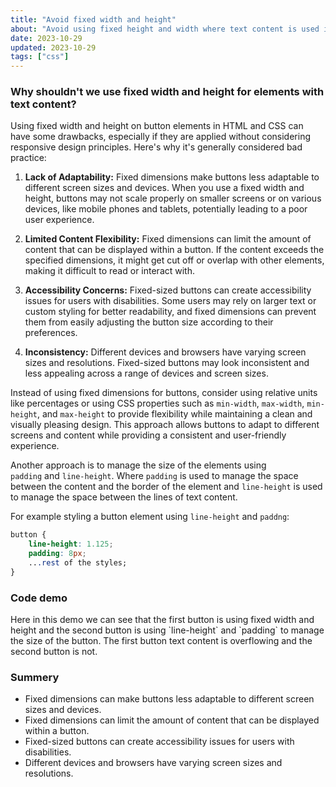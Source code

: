 ```yaml
---
title: "Avoid fixed width and height"
about: "Avoid using fixed height and width where text content is used in CSS"
date: 2023-10-29
updated: 2023-10-29
tags: ["css"]
---
```


### Why shouldn't we use fixed width and height for elements with text content?

Using fixed width and height on button elements in HTML and CSS can have some drawbacks, especially if they are applied without considering responsive design principles. Here's why it's generally considered bad practice:

1. **Lack of Adaptability:** Fixed dimensions make buttons less adaptable to different screen sizes and devices.
   When you use a fixed width and height, buttons may not scale properly on smaller screens or on various devices, like mobile phones and tablets, potentially leading to a poor user experience.

2. **Limited Content Flexibility:** Fixed dimensions can limit the amount of content that can be displayed within a button.
   If the content exceeds the specified dimensions, it might get cut off or overlap with other elements, making it difficult to read or interact with.

3. **Accessibility Concerns:** Fixed-sized buttons can create accessibility issues for users with disabilities.
   Some users may rely on larger text or custom styling for better readability, and fixed dimensions can prevent them from easily adjusting the button size according to their preferences.

4. **Inconsistency:** Different devices and browsers have varying screen sizes and resolutions.
   Fixed-sized buttons may look inconsistent and less appealing across a range of devices and screen sizes.

Instead of using fixed dimensions for buttons, consider using relative units like percentages or using CSS properties such as `min-width`, `max-width`, `min-height`, and `max-height` to provide flexibility while maintaining a clean and visually pleasing design.
This approach allows buttons to adapt to different screens and content while providing a consistent and user-friendly experience.

Another approach is to manage the size of the elements using <br/>
`padding` and `line-height`. Where `padding` is used to manage the space between the content and the border of the element and `line-height` is used to manage the space between the lines of text content.

For example styling a button element using `line-height` and `paddng`:

```css showLineNumbers title="app.css"
button {
	line-height: 1.125;
	padding: 8px;
	...rest of the styles;
}
```

### Code demo

<CodePen name="Fixed" href="https://codepen.io/legionista1994/pen/dyaoVJW" />
Here in this demo we can see that the first button is using fixed width and height
and the second button is using `line-height` and `padding` to manage the size of
the button. The first button text content is overflowing and the second button is
not.

### Summery

- Fixed dimensions can make buttons less adaptable to different screen sizes and devices.
- Fixed dimensions can limit the amount of content that can be displayed within a button.
- Fixed-sized buttons can create accessibility issues for users with disabilities.
- Different devices and browsers have varying screen sizes and resolutions.
